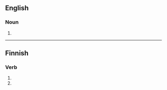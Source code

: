 ==English==

===Noun===
{{en-noun|pukeko}}
# {{alternative spelling of|pūkeko}}
----
==Finnish==

===Verb===
{{head|fi}}

# {{fi-form of|pukea|type=verb|pr=third-person|pl=singular|mood=imperative|tense=present connegative}}
# {{fi-form of|pukea|type=verb|pl=plural|mood=imperative|tense=present connegative}}